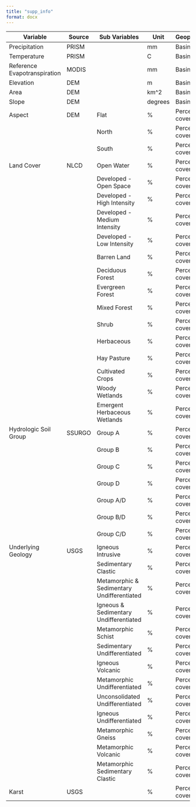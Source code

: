 ```yaml
---
title: "supp_info"
format: docx
---
```


| Variable | Source | Sub Variables | Unit | Geoprocessing |
|----------------|------------|----------------------|------------|------------|
| Precipitation | PRISM |  | mm | Basin average |
| Temperature | PRISM |  | C | Basin average |
| Reference Evapotranspiration | MODIS |  | mm | Basin average |
| Elevation | DEM |  | m | Basin average |
| Area | DEM |  | km\^2 | Basin average |
| Slope | DEM |  | degrees | Basin average |
| Aspect | DEM | Flat | \% | Percent areal coverage |
|  |  | North | \% | Percent areal coverage |
|  |  | South | \% | Percent areal coverage |
| Land Cover | NLCD | Open Water | \% | Percent areal coverage |
|  |  | Developed - Open Space | \% | Percent areal coverage |
|  |  | Developed - High Intensity | \% | Percent areal coverage |
|  |  | Developed - Medium Intensity | \% | Percent areal coverage |
|  |  | Developed - Low Intensity | \% | Percent areal coverage |
|  |  | Barren Land | \% | Percent areal coverage |
|  |  | Deciduous Forest | \% | Percent areal coverage |
|  |  | Evergreen Forest | \% | Percent areal coverage |
|  |  | Mixed Forest | \% | Percent areal coverage |
|  |  | Shrub | \% | Percent areal coverage |
|  |  | Herbaceous | \% | Percent areal coverage |
|  |  | Hay Pasture | \% | Percent areal coverage |
|  |  | Cultivated Crops | \% | Percent areal coverage |
|  |  | Woody Wetlands | \% | Percent areal coverage |
|  |  | Emergent Herbaceous Wetlands | \% | Percent areal coverage |
| Hydrologic Soil Group | SSURGO | Group A | \% | Percent areal coverage |
|  |  | Group B | \% | Percent areal coverage |
|  |  | Group C | \% | Percent areal coverage |
|  |  | Group D | \% | Percent areal coverage |
|  |  | Group A/D | \% | Percent areal coverage |
|  |  | Group B/D | \% | Percent areal coverage |
|  |  | Group C/D | \% | Percent areal coverage |
| Underlying Geology | USGS | Igneous Intrusive | \% | Percent areal coverage |
|  |  | Sedimentary Clastic | \% | Percent areal coverage |
|  |  | Metamorphic & Sedimentary Undifferentiated | \% | Percent areal coverage |
|  |  | Igneous & Sedimentary Undifferentiated | \% | Percent areal coverage |
|  |  | Metamorphic Schist | \% | Percent areal coverage |
|  |  | Sedimentary Undifferentiated | \% | Percent areal coverage |
|  |  | Igneous Volcanic | \% | Percent areal coverage |
|  |  | Metamorphic Undifferentiated | \% | Percent areal coverage |
|  |  | Unconsolidated Undifferentiated | \% | Percent areal coverage |
|  |  | Igneous Undifferentiated | \% | Percent areal coverage |
|  |  | Metamorphic Gneiss | \% | Percent areal coverage |
|  |  | Metamorphic Volcanic | \% | Percent areal coverage |
|  |  | Metamorphic Sedimentary Clastic | \% | Percent areal coverage |
| Karst | USGS |  | \% | Percent areal coverage |
